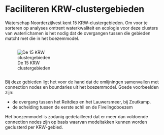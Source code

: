# Faciliteren KRW-clustergebieden

Waterschap Noorderzijlvest kent 15 KRW-clustergebieden. Om voor te sorteren op analyses omtrent waterkwaliteit en ecologie voor deze clusters van waterlichamen is het nodig dat de overgangen tussen die gebieden matcht met die in het boezemmodel.



::: {.columns}
::: {.column width="50%"}
![De 15 KRW clustergebieden](../img/krw_clustergebieden.png)
:::
::: {.column width="50%"}

:::
:::

Bij deze gebieden ligt het voor de hand dat de omlijningen samenvallen met connection nodes en boundaries uit het boezemmodel. Goede voorbeelden zijn:

* de overgang tussen het Reitdiep en het Lauwersmeer, bij Zoutkamp.
* de scheiding tussen de eerste schil en de Fivelingoboezem

Het boezemmodel is zodanig gedetailleerd dat er meer dan voldoende connection nodes zijn op basis waarvan modeltakken kunnen worden geclusterd per KRW-gebied.







